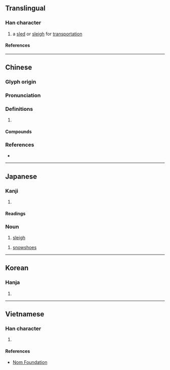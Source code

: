 {{also|鞒}}
{{character info}}
==Translingual==

===Han character===
{{Han char|rn=75|rad=木|as=12|sn=16|four=42914|canj=DHUU|ids=⿰木毳}}

# a [[sled]] or [[sleigh]] for [[transportation]]

====References====
{{Han ref|kx=0552.210|dkj=15517|dj=0941.100|hdz=21292.070|uh=6A47}}

----

==Chinese==
{{zh-forms}}

===Glyph origin===
{{Han etym}}

===Pronunciation===
{{zh-pron
|m=qiāo
|c=hiu1,ceoi3,zyut3
|mc=y
|oc=y
|cat=
}}

===Definitions===
{{zh-hanzi}}

# {{rfdef|zh}}

====Compounds====
{{zh-der|冰橇|雪橇|馬橇}}

===References===
* {{R:yue:mfccd}}

----

==Japanese==

===Kanji===
{{ja-kanji|grade=|rs=木12}}

# {{rfdef|ja|sort=木12}}

====Readings====
{{ja-readings
|goon=きょう, さい
|kanon=きょう, せい
|kanyoon=ぜい
|kun=かんじき-, そり-
}}

===Noun===
{{ja-noun|そり}}

# [[sleigh]]

{{ja-noun|かんじき}}

# [[snowshoe]]s

{{topics|ja|Winter}}

----

==Korean==

===Hanja===
{{ko-hanja|취}}

# {{rfdef|ko|sort=木12}}

----

==Vietnamese==

===Han character===
{{vi-readings|rs=木12|reading=khiêu}}

# {{rfdef|vi|sort=木12}}

====References====
* [http://nomfoundation.org/common/nom_details.php?codepoint=6a47 Nom Foundation]